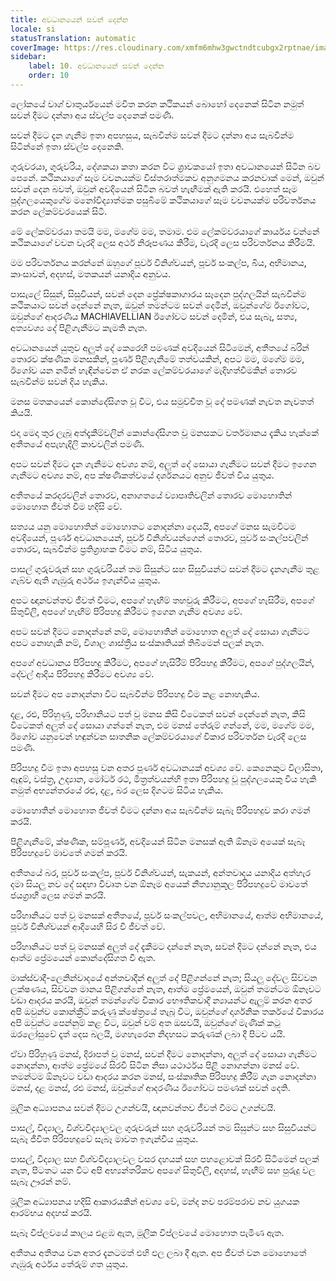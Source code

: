```yaml
---
title: අවධානයෙන් සවන් දෙන්න
locale: si
statusTranslation: automatic
coverImage: https://res.cloudinary.com/xmfm6mhw3gwctndtcubgx2rptnae/image/upload/v1740337243/small_cover_educacion_fundamental_a051170f1c.webp
sidebar:
    label: 10. අවධානයෙන් සවන් දෙන්න
    order: 10
---
```

ලෝකයේ වාග් චාතුර්යයෙන් මවිත කරන කථිකයන් බොහෝ දෙනෙක් සිටින නමුත් සවන් දීමට දන්නා අය ස්වල්ප දෙනෙක් පමණි.

සවන් දීමට දැන ගැනීම ඉතා අපහසුය, සැබවින්ම සවන් දීමට දන්නා අය සැබවින්ම සිටින්නේ ඉතා ස්වල්ප දෙනෙකි.

ගුරුවරයා, ගුරුවරිය, දේශකයා කතා කරන විට ශ්‍රාවකයෝ ඉතා අවධානයෙන් සිටින බව පෙනේ. කථිකයාගේ සෑම වචනයක්ම විස්තරාත්මකව අනුගමනය කරනවාක් මෙන්, ඔවුන් සවන් දෙන බවත්, ඔවුන් අවදියෙන් සිටින බවත් හැඟීමක් ඇති කරයි. එහෙත් සෑම පුද්ගලයෙකුගේම මනෝවිද්‍යාත්මක පසුබිමේ කථිකයාගේ සෑම වචනයක්ම පරිවර්තනය කරන ලේකම්වරයෙක් සිටී.

මේ ලේකම්වරයා තමයි මම, මගේම මම, තමාම. එම ලේකම්වරයාගේ කාර්යය වන්නේ කථිකයාගේ වචන වැරදි ලෙස අර්ථ නිරූපණය කිරීම, වැරදි ලෙස පරිවර්තනය කිරීමයි.

මම පරිවර්තනය කරන්නේ ඔහුගේ පූර්ව විනිශ්චයන්, පූර්ව සංකල්ප, බිය, අභිමානය, කාංසාවන්, අදහස්, මතකයන් යනාදිය අනුවය.

පාසැලේ සිසුන්, සිසුවියන්, සවන් දෙන ප්‍රේක්ෂකාගාරය සෑදෙන පුද්ගලයින් සැබවින්ම කථිකයාට සවන් දෙන්නේ නැත, ඔවුන් තමන්ටම සවන් දෙමින්, ඔවුන්ගේම ඊගෝවට, ඔවුන්ගේ ආදරණීය MACHIAVELLIAN ඊගෝවට සවන් දෙමින්, එය සැබෑ, සත්‍ය, අත්‍යවශ්‍ය දේ පිළිගැනීමට කැමති නැත.

අවධානයෙන් යුතුව අලුත් දේ කෙරෙහි පමණක් අවදියෙන් සිටීමෙන්, අතීතයේ බරින් තොරව ක්ෂණික මනසකින්, පූර්ණ පිළිගැනීමේ තත්වයකින්, අපට මම, මගේම මම, ඊගෝව යන නමින් හැඳින්වෙන ඒ නරක ලේකම්වරයාගේ මැදිහත්වීමකින් තොරව සැබවින්ම සවන් දිය හැකිය.

මනස මතකයෙන් කොන්දේසිගත වූ විට, එය සමුච්චිත වූ දේ පමණක් නැවත නැවතත් කියයි.

එදා මෙදා තුර ලැබූ අත්දැකීම්වලින් කොන්දේසිගත වූ මනසකට වර්තමානය දැකිය හැක්කේ අතීතයේ අපැහැදිලි කාචවලින් පමණි.

අපට සවන් දීමට දැන ගැනීමට අවශ්‍ය නම්, අලුත් දේ සොයා ගැනීමට සවන් දීමට ඉගෙන ගැනීමට අවශ්‍ය නම්, අප ක්ෂණිකත්වයේ දර්ශනයට අනුව ජීවත් විය යුතුය.

අතීතයේ කරදරවලින් තොරව, අනාගතයේ ව්‍යාපෘතිවලින් තොරව මොහොතින් මොහොත ජීවත් වීම හදිසි වේ.

සත්‍යය යනු මොහොතින් මොහොතට නොදන්නා දෙයයි, අපගේ මනස සැමවිටම අවදියෙන්, පූර්ණ අවධානයෙන්, පූර්ව විනිශ්චයන්ගෙන් තොරව, පූර්ව සංකල්පවලින් තොරව, සැබවින්ම ප්‍රතිග්‍රාහක වීමට නම්, සිටිය යුතුය.

පාසල් ගුරුවරුන් සහ ගුරුවරියන් තම සිසුන්ට සහ සිසුවියන්ට සවන් දීමට දැනගැනීම තුළ ගැබ්ව ඇති ගැඹුරු අර්ථය ඉගැන්විය යුතුය.

අපට ඥානවන්තව ජීවත් වීමට, අපගේ හැඟීම් තහවුරු කිරීමට, අපගේ හැසිරීම, අපගේ සිතුවිලි, අපගේ හැඟීම් පිරිපහදු කිරීමට ඉගෙන ගැනීම අවශ්‍ය වේ.

අපට සවන් දීමට නොදන්නේ නම්, මොහොතින් මොහොත අලුත් දේ සොයා ගැනීමට අපට නොහැකි නම්, විශාල ශාස්ත්‍රීය සංස්කෘතියක් තිබීමෙන් පලක් නැත.

අපගේ අවධානය පිරිපහදු කිරීමට, අපගේ හැසිරීම් පිරිපහදු කිරීමට, අපගේ පුද්ගලයින්, දේවල් ආදිය පිරිපහදු කිරීමට අවශ්‍ය වේ.

සවන් දීමට අප නොදන්නා විට සැබවින්ම පිරිපහදු වීම කළ නොහැකිය.

දළ, රළු, පිරිහුණු, පරිහානියට පත් වූ මනස කිසි විටෙකත් සවන් දෙන්නේ නැත, කිසි විටෙකත් අලුත් දේ සොයා ගන්නේ නැත, එම මනස් තේරුම් ගන්නේ, මම, මගේම මම, ඊගෝව යනුවෙන් හඳුන්වන සාතනික ලේකම්වරයාගේ විකාර පරිවර්තන වැරදි ලෙස පමණි.

පිරිපහදු වීම ඉතා අපහසු වන අතර පූර්ණ අවධානයක් අවශ්‍ය වේ. කෙනෙකුට විලාසිතා, ඇඳුම්, වස්ත්‍ර, උද්‍යාන, මෝටර් රථ, මිත්‍රත්වයන්හි ඉතා පිරිපහදු වූ පුද්ගලයෙකු විය හැකි නමුත් අභ්‍යන්තරයේ රළු, දළ, බර ලෙස දිගටම සිටිය හැකිය.

මොහොතින් මොහොත ජීවත් වීමට දන්නා අය සැබවින්ම සැබෑ පිරිපහදුව කරා ගමන් කරයි.

පිළිගැනීමේ, ක්ෂණික, සම්පූර්ණ, අවදියෙන් සිටින මනසක් ඇති ඕනෑම අයෙක් සැබෑ පිරිපහදුවේ මාවතේ ගමන් කරයි.

අතීතයේ බර, පූර්ව සංකල්ප, පූර්ව විනිශ්චයන්, සැකයන්, අන්තවාදය යනාදිය අත්හැර දමා සියලු නව දේ සඳහා විවෘත වන ඕනෑම අයෙක් නීත්‍යානුකූල පිරිපහදුවේ මාවතේ ජයග්‍රාහී ලෙස ගමන් කරයි.

පරිහානියට පත් වූ මනසක් අතීතයේ, පූර්ව සංකල්පවල, අභිමානයේ, ආත්ම අභිමානයේ, පූර්ව විනිශ්චයන් ආදියෙහි සිර වී ජීවත් වේ.

පරිහානියට පත් වූ මනසක් අලුත් දේ දැකීමට දන්නේ නැත, සවන් දීමට දන්නේ නැත, එය ආත්ම ප්‍රේමයෙන් කොන්දේසිගත වී ඇත.

මාක්ස්වාදී-ලෙනින්වාදයේ අන්තවාදීන් අලුත් දේ පිළිගන්නේ නැත; සියලු දේවල සිව්වන ලක්ෂණය, සිව්වන මානය පිළිගන්නේ නැත, ආත්ම ප්‍රේමයෙන්, ඔවුන් තමන්ටම ඕනෑවට වඩා ආදරය කරයි, ඔවුන් තමන්ගේම විකාර භෞතිකවාදී න්‍යායන්ට ඇලුම් කරන අතර අපි ඔවුන්ව කොන්ක්‍රීට් කරුණු ක්ෂේත්‍රයේ තැබූ විට, ඔවුන්ගේ දාර්ශනික තර්කයේ විකාරය අපි ඔවුන්ට පෙන්නුම් කළ විට, ඔවුන් වම් අත ඔසවයි, ඔවුන්ගේ මැණික් කටු ඔරලෝසුවේ දෑත් දෙස බලයි, මගහැරෙන නිදහසට කරුණක් ලබා දී පිටව යයි.

ඒවා පිරිහුණු මනස්, දිරාපත් වූ මනස්, සවන් දීමට නොදන්නා, අලුත් දේ සොයා ගැනීමට නොදන්නා, ආත්ම ප්‍රේමයේ සිරවී සිටින නිසා යථාර්ථය පිළි නොගන්නා මනස් වේ. තමන්ටම ඕනෑවට වඩා ආදරය කරන මනස්, සංස්කෘතික පිරිපහදු කිරීම් ගැන නොදන්නා මනස්, දළ මනස්, රළු මනස්, ඔවුන්ගේ ආදරණීය ඊගෝවට පමණක් සවන් දෙති.

මූලික අධ්‍යාපනය සවන් දීමට උගන්වයි, ඥානවන්තව ජීවත් වීමට උගන්වයි.

පාසල්, විද්‍යාල, විශ්වවිද්‍යාලවල ගුරුවරුන් සහ ගුරුවරියන් තම සිසුන්ට සහ සිසුවියන්ට සැබෑ ජීවිත පිරිපහදුවේ සැබෑ මාවත ඉගැන්විය යුතුය.

පාසල්, විද්‍යාල සහ විශ්වවිද්‍යාලවල වසර දහයක් සහ පහළොවක් සිරවී සිටීමෙන් පලක් නැත, පිටතට යන විට අපි අභ්‍යන්තරිකව අපගේ සිතුවිලි, අදහස්, හැඟීම් සහ පුරුදු වල සැබෑ ඌරන් නම්.

මූලික අධ්‍යාපනය හදිසි ආකාරයකින් අවශ්‍ය වේ, මන්ද නව පරම්පරාව නව යුගයක ආරම්භය අදහස් කරයි.

සැබෑ විප්ලවයේ කාලය එළඹ ඇත, මූලික විප්ලවයේ මොහොත පැමිණ ඇත.

අතීතය අතීතය වන අතර දැනටමත් එහි ඵල ලබා දී ඇත. අප ජීවත් වන මොහොතේ ගැඹුරු අර්ථය තේරුම් ගත යුතුය.

